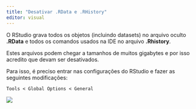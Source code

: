 ```yaml
---
title: "Desativar .RData e .RHistory"
editor: visual
---
```


O RStudio grava todos os objetos (incluindo datasets) no arquivo oculto **.RData** e todos os comandos usados na IDE no arquivo **.Rhistory**.

Estes arquivos podem chegar a tamanhos de muitos gigabytes e por isso acredito que devam ser desativados.

Para isso, é preciso entrar nas configurações do RStudio e fazer as seguintes modificações:

`Tools < Global Options < General`

![](img/RStudio1.png)

